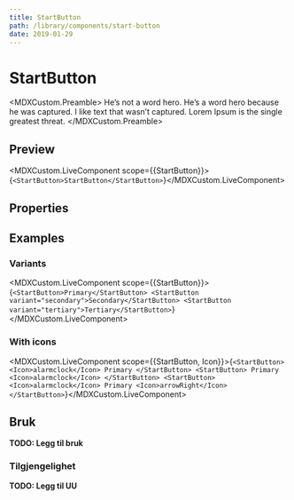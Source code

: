 ```yaml
---
title: StartButton
path: /library/components/start-button
date: 2019-01-29
---
```



# StartButton

<MDXCustom.Preamble>
  He’s not a word hero. He’s a word hero because he was captured. I like text that wasn’t captured. Lorem Ipsum is the
  single greatest threat.
</MDXCustom.Preamble>

## Preview

<MDXCustom.LiveComponent scope={{StartButton}}>{`<StartButton>StartButton</StartButton>`}</MDXCustom.LiveComponent>

## Properties

## Examples

### Variants

<MDXCustom.LiveComponent scope={{StartButton}}>{`
  <StartButton>Primary</StartButton>
  <StartButton variant="secondary">Secondary</StartButton>
  <StartButton variant="tertiary">Tertiary</StartButton>
`}</MDXCustom.LiveComponent>

### With icons

<MDXCustom.LiveComponent scope={{StartButton, Icon}}>{`
  <StartButton>
    <Icon>alarmclock</Icon>
    Primary
  </StartButton>
  <StartButton>
    Primary
    <Icon>alarmclock</Icon>
  </StartButton>
  <StartButton>
    <Icon>alarmclock</Icon>
    Primary
    <Icon>arrowRight</Icon>
  </StartButton>
`}</MDXCustom.LiveComponent>

## Bruk

**TODO: Legg til bruk**

### Tilgjengelighet

**TODO: Legg til UU**
